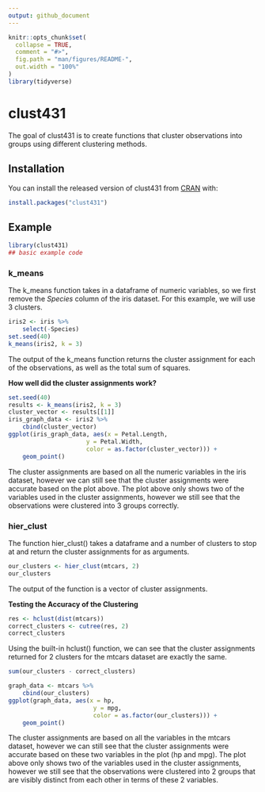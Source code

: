 ```yaml
---
output: github_document
---
```


<!-- README.md is generated from README.Rmd. Please edit that file -->

```r
knitr::opts_chunk$set(
  collapse = TRUE,
  comment = "#>",
  fig.path = "man/figures/README-",
  out.width = "100%"
)
library(tidyverse)
```

# clust431

<!-- badges: start -->
<!-- badges: end -->

The goal of clust431 is to create functions that cluster observations into groups using different clustering methods.

## Installation

You can install the released version of clust431 from [CRAN](https://CRAN.R-project.org) with:

``` r
install.packages("clust431")
```

## Example

```r
library(clust431)
## basic example code
```

### k_means

The k_means function takes in a dataframe of numeric variables, so we first remove the _Species_ column of the iris dataset. For this example, we will use 3 clusters.
```r
iris2 <- iris %>% 
    select(-Species)
set.seed(40)
k_means(iris2, k = 3)
```
The output of the k_means function returns the cluster assignment for each of the observations, as well as the total sum of squares.

__How well did the cluster assignments work?__


```r
set.seed(40)
results <- k_means(iris2, k = 3)
cluster_vector <- results[[1]]
iris_graph_data <- iris2 %>% 
    cbind(cluster_vector)
ggplot(iris_graph_data, aes(x = Petal.Length, 
                      y = Petal.Width, 
                      color = as.factor(cluster_vector))) +
    geom_point()
```

The cluster assignments are based on all the numeric variables in the iris dataset, however we can still see that the cluster assignments were accurate based on the plot above. The plot above only shows two of the variables used in the cluster assignments, however we still see that the observations were clustered into 3 groups correctly. 

### hier_clust

The function hier_clust() takes a dataframe and a number of clusters to stop at and return the cluster assignments for as arguments.

```r
our_clusters <- hier_clust(mtcars, 2)
our_clusters
```
The output of the function is a vector of cluster assignments.

__Testing the Accuracy of the Clustering__

```r
res <- hclust(dist(mtcars))
correct_clusters <- cutree(res, 2)
correct_clusters
```
Using the built-in hclust() function, we can see that the cluster assignments returned for 2 clusters for the mtcars dataset are exactly the same.

```r
sum(our_clusters - correct_clusters)
```
```r
graph_data <- mtcars %>% 
    cbind(our_clusters)
ggplot(graph_data, aes(x = hp, 
                        y = mpg, 
                        color = as.factor(our_clusters))) +
    geom_point()
```

The cluster assignments are based on all the variables in the mtcars dataset, however we can still see that the cluster assignments were accurate based on these two variables in the plot (hp and mpg). The plot above only shows two of the variables used in the cluster assignments, however we still see that the observations were clustered into 2 groups that are visibly distinct from each other in terms of these 2 variables.
